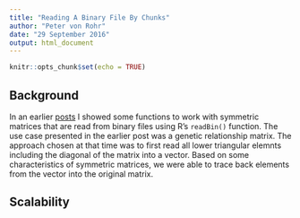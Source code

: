 ---
title: "Reading A Binary File By Chunks"
author: "Peter von Rohr"
date: "29 September 2016"
output: html_document
---

```{r setup, include=FALSE}
knitr::opts_chunk$set(echo = TRUE)
```

## Background

In an earlier [posts](http://charlotte-ngs.github.io/rgrm/rgrmhelperfunctions.html) I showed some functions to work with symmetric matrices that are read from binary files using R's `readBin()` function. The use case presented in the earlier post was a genetic relationship matrix. The approach chosen at that time was to first read all lower triangular elemnts including the diagonal of the matrix into a vector. Based on some characteristics of symmetric matrices, we were able to trace back elements from the vector into the original matrix.


## Scalability

